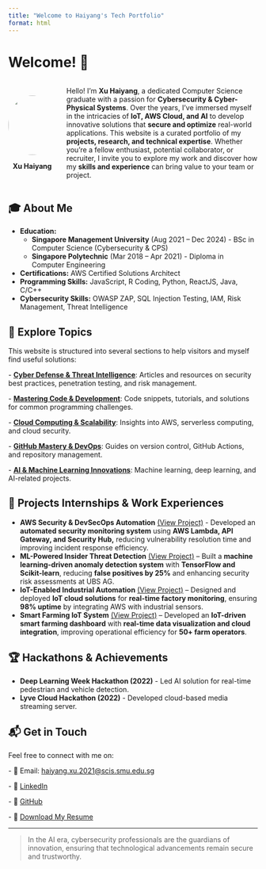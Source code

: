 ```yaml
---
title: "Welcome to Haiyang's Tech Portfolio"
format: html
---
```


# Welcome! 👋

:::::: {.columns style="align-items: center; margin-bottom: 1.5em;"}
:::: {.column width="20%"}
![](profile.jpg){width="120px" style="border-radius: 50%; margin-left:auto; margin-right:auto; display:block;"}

::: {style="text-align:center; margin-top:0.5em; font-weight:bold;"}
Xu Haiyang
:::
::::

::: {.column width="80%"}
Hello! I'm **Xu Haiyang**, a dedicated Computer Science graduate with a passion for **Cybersecurity & Cyber-Physical Systems**. Over the years, I've immersed myself in the intricacies of **IoT, AWS Cloud, and AI** to develop innovative solutions that **secure and optimize** real-world applications. This website is a curated portfolio of my **projects, research, and technical expertise**. Whether you're a fellow enthusiast, potential collaborator, or recruiter, I invite you to explore my work and discover how my **skills and experience** can bring value to your team or project.
:::
::::::

## 🎓 About Me

-   **Education:**
    -   **Singapore Management University** (Aug 2021 – Dec 2024) - BSc in Computer Science (Cybersecurity & CPS)
    -   **Singapore Polytechnic** (Mar 2018 – Apr 2021) - Diploma in Computer Engineering
-   **Certifications:** AWS Certified Solutions Architect
-   **Programming Skills:** JavaScript, R Coding, Python, ReactJS, Java, C/C++
-   **Cybersecurity Skills:** OWASP ZAP, SQL Injection Testing, IAM, Risk Management, Threat Intelligence

## 📂 Explore Topics

This website is structured into several sections to help visitors and myself find useful solutions:

\- [**Cyber Defense & Threat Intelligence**](cybersecurity.qmd): Articles and resources on security best practices, penetration testing, and risk management.

\- [**Mastering Code & Development**](coding.qmd): Code snippets, tutorials, and solutions for common programming challenges.

\- [**Cloud Computing & Scalability**](cloud.qmd): Insights into AWS, serverless computing, and cloud security.

\- [**GitHub Mastery & DevOps**](github.qmd): Guides on version control, GitHub Actions, and repository management.

\- [**AI & Machine Learning Innovations**](ai.qmd): Machine learning, deep learning, and AI-related projects.

## 🚀 Projects Internships & Work Experiences

-   **AWS Security & DevSecOps Automation** [(View Project)](projects.qmd) - Developed an **automated security monitoring system** using **AWS Lambda, API Gateway, and Security Hub,** reducing vulnerability resolution time and improving incident response efficiency.
-   **ML-Powered Insider Threat Detection** [(View Project)](projects.qmd) – Built a **machine learning-driven anomaly detection system** with **TensorFlow and Scikit-learn**, reducing **false positives by 25%** and enhancing security risk assessments at UBS AG.
-   **IoT-Enabled Industrial Automation** [(View Project)](projects.qmd) – Designed and deployed **IoT cloud solutions** for **real-time factory monitoring**, ensuring **98% uptime** by integrating AWS with industrial sensors.
-   **Smart Farming IoT System** [(View Project)](projects.qmd) – Developed an **IoT-driven smart farming dashboard** with **real-time data visualization and cloud integration**, improving operational efficiency for **50+ farm operators**.

## 🏆 Hackathons & Achievements

-   **Deep Learning Week Hackathon (2022)** - Led AI solution for real-time pedestrian and vehicle detection.
-   **Lyve Cloud Hackathon (2022)** - Developed cloud-based media streaming server.

## 📬 Get in Touch

Feel free to connect with me on:

\- 📧 Email: [haiyang.xu.2021\@scis.smu.edu.sg](mailto:haiyang.xu.2021@scis.smu.edu.sg)

\- 🔗 [LinkedIn](https://www.linkedin.com/in/haiyang-xu-8a2151212/)

\- 🐙 [GitHub](https://github.com/EasonXu-HY99)

\- 📄 [Download My Resume](resume.pdf)

------------------------------------------------------------------------

> In the AI era, cybersecurity professionals are the guardians of innovation, ensuring that technological advancements remain secure and trustworthy.

